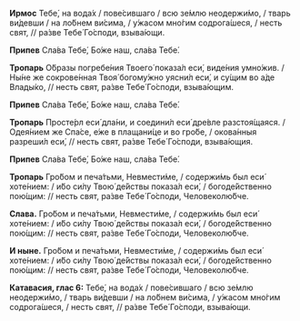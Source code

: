 **Ирмос** Тебе́, на вода́х / пове́сившаго / всю зе́млю неодержи́мо, / тварь ви́девши / на ло́бнем ви́сима, / у́жасом мно́гим содрога́шеся, / несть свят, // ра́зве Тебе́ Го́споди, взыва́ющи.

**Припев** Сла́ва Тебе́, Бо́же наш, сла́ва Тебе́.

**Тропарь** О́бразы погребе́ния Твоего́ показа́л еси́, виде́ния умно́жив. / Ны́не же сокрове́нная Твоя́ богому́жно уясни́л еси́, и су́щим во а́де Влады́ко, // несть свят, ра́зве Тебе́ Го́споди, взыва́ющим.

**Припев** Сла́ва Тебе́, Бо́же наш, сла́ва Тебе́.

**Тропарь** Просте́рл еси́ дла́ни, и соедини́л еси́ дре́вле разстоя́щаяся. / Одея́нием же Спа́се, е́же в плащани́це и во гро́бе, / окова́нныя разреши́л еси́, // несть свят, ра́зве Тебе́ Го́споди, взыва́ющия.

**Припев** Сла́ва Тебе́, Бо́же наш, сла́ва Тебе́.

**Тропарь** Гро́бом и печа́тьми, Невмести́ме, / содержи́мь был еси́ хоте́нием: / и́бо си́лу Твою́ де́йствы показа́л еси́, / богоде́йственно пою́щим: // несть свят, ра́зве Тебе́ Го́споди, Человеколю́бче.

**Слава.** Гро́бом и печа́тьми, Невмести́ме, / содержи́мь был еси́ хоте́нием: / и́бо си́лу Твою́ де́йствы показа́л еси́, / богоде́йственно пою́щим: // несть свят, ра́зве Тебе́ Го́споди, Человеколю́бче.

**И ныне.** Гро́бом и печа́тьми, Невмести́ме, / содержи́мь был еси́ хоте́нием: / и́бо си́лу Твою́ де́йствы показа́л еси́, / богоде́йственно пою́щим: // несть свят, ра́зве Тебе́ Го́споди, Человеколю́бче.

**Катавасия, глас 6:** Тебе́, на вода́х / пове́сившаго / всю зе́млю неодержи́мо, / тварь ви́девши / на ло́бнем ви́сима, / у́жасом мно́гим содрога́шеся, / несть свят, // ра́зве Тебе́ Го́споди, взыва́ющи.
